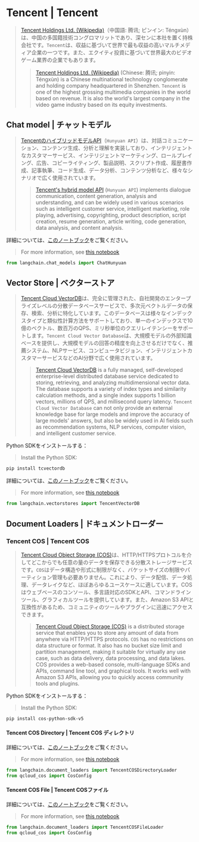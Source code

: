 # Tencent | Tencent

> [Tencent Holdings Ltd. (Wikipedia)](https://en.wikipedia.org/wiki/Tencent)（中国語: 腾讯; ピンイン: Téngxùn）は、中国の多国籍技術コングロマリットであり、深センに本社を置く持株会社です。`Tencent`は、収益に基づいて世界で最も収益の高いマルチメディア企業の一つです。また、エクイティ投資に基づいて世界最大のビデオゲーム業界の企業でもあります。
>
> > [Tencent Holdings Ltd. (Wikipedia)](https://en.wikipedia.org/wiki/Tencent) (Chinese: 腾讯; pinyin: Téngxùn)
> > is a Chinese multinational technology conglomerate and holding company headquartered
> > in Shenzhen. `Tencent` is one of the highest grossing multimedia companies in the
> > world based on revenue. It is also the world's largest company in the video game industry
> > based on its equity investments.

## Chat model | チャットモデル

> [TencentのハイブリッドモデルAPI](https://cloud.tencent.com/document/product/1729)（`Hunyuan API`）は、対話コミュニケーション、コンテンツ生成、分析と理解を実装しており、インテリジェントなカスタマーサービス、インテリジェントマーケティング、ロールプレイング、広告、コピーライティング、製品説明、スクリプト作成、履歴書作成、記事執筆、コード生成、データ分析、コンテンツ分析など、様々なシナリオで広く使用されています。
>
> > [Tencent's hybrid model API](https://cloud.tencent.com/document/product/1729) (`Hunyuan API`)
> > implements dialogue communication, content generation,
> > analysis and understanding, and can be widely used in various scenarios such as intelligent
> > customer service, intelligent marketing, role playing, advertising, copyrighting, product description,
> > script creation, resume generation, article writing, code generation, data analysis, and content
> > analysis.

詳細については、[このノートブック](/docs/integrations/chat/tencent_hunyuan)をご覧ください。

> For more information, see [this notebook](/docs/integrations/chat/tencent_hunyuan)

```python
from langchain.chat_models import ChatHunyuan
```

## Vector Store | ベクターストア

> [Tencent Cloud VectorDB](https://www.tencentcloud.com/products/vdb)は、完全に管理された、自社開発のエンタープライズレベルの分散データベースサービスで、多次元ベクトルデータの保存、検索、分析に特化しています。このデータベースは様々なインデックスタイプと類似性計算方法をサポートしており、単一のインデックスで10億のベクトル、数百万のQPS、ミリ秒単位のクエリレイテンシーをサポートします。`Tencent Cloud Vector Database`は、大規模モデルの外部知識ベースを提供し、大規模モデルの回答の精度を向上させるだけでなく、推薦システム、NLPサービス、コンピュータビジョン、インテリジェントカスタマーサービスなどのAI分野で広く使用されています。
>
> > [Tencent Cloud VectorDB](https://www.tencentcloud.com/products/vdb) is a fully managed,
> > self-developed enterprise-level distributed database service
> > dedicated to storing, retrieving, and analyzing multidimensional vector data. The database supports a variety of index
> > types and similarity calculation methods, and a single index supports 1 billion vectors, millions of QPS, and
> > millisecond query latency. `Tencent Cloud Vector Database` can not only provide an external knowledge base for large
> > models and improve the accuracy of large models' answers, but also be widely used in AI fields such as
> > recommendation systems, NLP services, computer vision, and intelligent customer service.

Python SDKをインストールする：

> Install the Python SDK:

```bash
pip install tcvectordb
```

詳細については、[このノートブック](/docs/integrations/vectorstores/tencentvectordb)をご覧ください。

> For more information, see [this notebook](/docs/integrations/vectorstores/tencentvectordb)

```python
from langchain.vectorstores import TencentVectorDB
```

## Document Loaders | ドキュメントローダー

### Tencent COS | Tencent COS

> [Tencent Cloud Object Storage (COS)](https://www.tencentcloud.com/products/cos)は、HTTP/HTTPSプロトコルを介してどこからでも任意の量のデータを保存できる分散ストレージサービスです。`COS`はデータ構造や形式に制限がなく、バケットサイズの制限やパーティション管理も必要ありません。これにより、データ配信、データ処理、データレイクなど、ほぼあらゆるユースケースに適しています。COSはウェブベースのコンソール、多言語対応のSDKとAPI、コマンドラインツール、グラフィカルツールを提供しています。また、Amazon S3 APIと互換性があるため、コミュニティのツールやプラグインに迅速にアクセスできます。
>
> > [Tencent Cloud Object Storage (COS)](https://www.tencentcloud.com/products/cos) is a distributed
> > storage service that enables you to store any amount of data from anywhere via HTTP/HTTPS protocols.
> > `COS` has no restrictions on data structure or format. It also has no bucket size limit and
> > partition management, making it suitable for virtually any use case, such as data delivery,
> > data processing, and data lakes. COS provides a web-based console, multi-language SDKs and APIs,
> > command line tool, and graphical tools. It works well with Amazon S3 APIs, allowing you to quickly
> > access community tools and plugins.

Python SDKをインストールする：

> Install the Python SDK:

```bash
pip install cos-python-sdk-v5
```

#### Tencent COS Directory | Tencent COS ディレクトリ

詳細については、[このノートブック](/docs/integrations/document_loaders/tencent_cos_directory)をご覧ください。

> For more information, see [this notebook](/docs/integrations/document_loaders/tencent_cos_directory)

```python
from langchain.document_loaders import TencentCOSDirectoryLoader
from qcloud_cos import CosConfig
```

#### Tencent COS File | Tencent COSファイル

詳細については、[このノートブック](/docs/integrations/document_loaders/tencent_cos_file)をご覧ください。

> For more information, see [this notebook](/docs/integrations/document_loaders/tencent_cos_file)

```python
from langchain.document_loaders import TencentCOSFileLoader
from qcloud_cos import CosConfig
```
